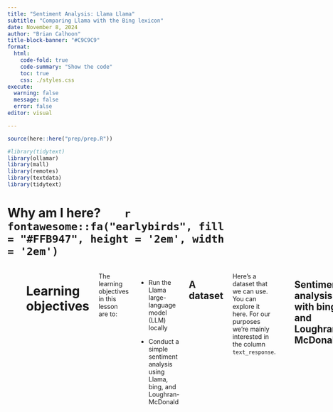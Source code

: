 ```yaml
---
title: "Sentiment Analysis: Llama Llama"
subtitle: "Comparing Llama with the Bing lexicon"
date: November 8, 2024
author: "Brian Calhoon"
title-block-banner: "#C9C9C9"
format:
  html:
    code-fold: true
    code-summary: "Show the code"
    toc: true
    css: ./styles.css
execute: 
  warning: false
  message: false
  error: false
editor: visual

---
```


```r
source(here::here("prep/prep.R"))

#library(tidytext)
library(ollamar)
library(mall)
library(remotes)
library(textdata)
library(tidytext)


```



# Why am I here?        `r fontawesome::fa("earlybirds", fill = "#FFB947", height = '2em', width = '2em')`

::::::: columns
:::: {.column width="20%"}
::: box-header
![](./humanslearning.png)
:::
::::

:::: {.column width="80%"}
::: box
::: box-header 

It might be because you are curious about sentiment analysis. This lesson will take an example dataframe that has a text field and compare the ability of Meta's LLama 3.2,  bing's lexicon, and Loughran-McDonald's lexicon at identifying positive and negative sentiments from short responses. This draws on the great work of Julia Silge and David Robinson [Text Mining with R](www.tidytextmining.com) for the lexicon-based sentiment analysis. For the Llama part of the analysis, the `ollama` and `mall` R packages do the heavy lifting with `mall` providing the tidy functions that are used to interact with the data. Thanks for learning with me today. Enjoy!
:::
::::
:::::::



# Learning objectives

The learning objectives in this lesson are to:

-   Run the Llama large-language model (LLM) locally

-   Conduct a simple sentiment analysis using Llama, bing, and Loughran-McDonald


## A dataset

Here's a dataset that we can use. You can explore it here. For our purposes we're mainly interested in the column `text_response`.

```r
df <- readxl::read_xlsx("C:/Users/Brian Calhoon/Documents/Shiny-sandbox/data/testdata2.xlsx")

DT::datatable(df, class = 'cell-border stripe', option = list(pageLength = 5), filter = "top")


```

## Sentiment analysis with bing and Loughran-McDonald


```r

bing <- tidytext::get_sentiments(lexicon = "bing")
loughran <- textdata::lexicon_loughran()


```

Sentiment lexicons are basically lists of words that have been coded with a sentiment value (positive, negative, or a number score). The bing lexicon has `r nrow(bing)` words and the Loughran-McDonald has `r nrow(loughran)` words. We can tokenize and identify the sentiment words and then quantify all positive words as 1 and negative words as -1 before computing an average sentiment score for each respondent.


```r

bing_sents <- df |>
  dplyr::select(text_response) |> 
  dplyr::mutate(respondent = row_number()) |> 
  tidytext::unnest_tokens(word, text_response) |> 
  dplyr::inner_join(bing) |> 
  dplyr::mutate(value = case_when(sentiment == "positive" ~ 1
                               , sentiment == "negative" ~ -1)) |> 
      dplyr::group_by(respondent) |> 
      dplyr::summarize(score = mean(value))


loughran_sents <- df |>
  dplyr::select(text_response) |> 
  dplyr::mutate(respondent = row_number()) |> 
  tidytext::unnest_tokens(word, text_response) |> 
  dplyr::inner_join(loughran) |> 
  dplyr::mutate(value = case_when(sentiment == "positive" ~ 1
                               , sentiment == "negative" ~ -1)) |> 
      dplyr::group_by(respondent) |> 
      dplyr::summarize(score = mean(value))

```
:::

Then, we do a similar process using Llama, but we don't have to take an average score because the LLM provides its own rating of positive, negative, or neutral for each respondent. 

```r


mall::llm_use("ollama", "llama3.2", seed = 100, .cache = "_readme_cache")

llama_sents <- df |>
  dplyr::select(text_response) |> 
  dplyr::mutate(respondent = row_number()) |> 
  mall::llm_sentiment(col = text_response, options = c("positive",  "negative", "neutral")) |> 
  dplyr::mutate(value = case_when(.sentiment == "positive" ~ 1
                               , .sentiment == "negative" ~ -1
                               , .sentiment == "neutral" ~ 0)) 

```

## Visualizing the output

A density plot 

```r


markdown_text <- ggtext::element_markdown("The <span style = 'color:#00457C;'> <b>bing<b></span> and <span style = 'color:#89C266;'> <b> Loughran-McDonald <b> </span> sentiment lexicons <br> miss the nuance of the language that the <span style = 'color:#FF7C48;'><b>Llama<b></span> <br> sentiment analysis captures.")

ggplot(bing_sents) +
  geom_density(aes(score), color = "#00457C", lwd = 1.5) +
  geom_density(data = loughran_sents, aes(score), color = "#89C266", lwd = 1.5) +
  geom_density(data = llama_sents, aes(value), color = "#FF7C48", lwd = 1.5) +
  theme_minimal()+
  labs(title = "Comparison of sentiments with different methods", 
    subtitle = markdown_text,
    y = "Propotion of responses",
    x = "More negative | More positive") +
  theme(plot.title = element_text(size = 20, face = "bold"), 
    plot.subtitle = element_markdown(size = 16),
    plot.title.position = "plot")


#fill = "#89C266"
#fill = "#FF7C48"
```